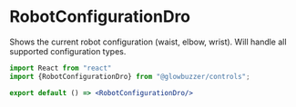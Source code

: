 
# RobotConfigurationDro

<GithubSourceLink project="gbr" lib="controls" path="dro/RobotConfigurationDro.tsx"/>

Shows the current robot configuration (waist, elbow, wrist). Will handle all supported configuration types.

```jsx demo
import React from "react"
import {RobotConfigurationDro} from "@glowbuzzer/controls";

export default () => <RobotConfigurationDro/>
```
